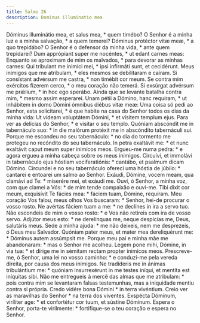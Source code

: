 ```yaml
---
title: Salmo 26
description: Dominus illuminatio mea
---
```


<div class="side-by-side not-content">
  <span>
    Dóminus illuminátio mea, et salus mea, * quem timébo?
  </span>
  <span>
    O Senhor é a minha luz e a minha salvação, * a quem temerei?
  </span>
  <span>
    Dóminus protéctor vitæ meæ, * a quo trepidábo?
  </span>
  <span>
    O Senhor é o defensor da minha vida, * ante quem trepidarei?
  </span>
  <span>
    Dum apprópiant super me nocéntes, * ut edant carnes meas:
  </span>
  <span>
    Enquanto se aproximam de mim os malvados, * para devorar as minhas carnes:
  </span>
  <span>
    Qui tríbulant me inimíci mei, * ipsi infirmáti sunt, et cecidérunt.
  </span>
  <span>
    Meus inimigos que me atribulam, * eles mesmos se debilitaram e caíram.
  </span>
  <span>
    Si consístant advérsum me castra, * non timébit cor meum.
  </span>
  <span>
    Se contra mim exércitos fizerem cerco, * o meu coração não temerá.
  </span>
  <span>
    Si exsúrgat advérsum me prǽlium, * in hoc ego sperábo.
  </span>
  <span>
    Ainda que se levante batalha contra mim, * mesmo assim esperarei.
  </span>
  <span>
    Unam pétii a Dómino, hanc requíram, * ut inhábitem in domo Dómini ómnibus
    diébus vitæ meæ:
  </span>
  <span>
    Uma coisa só pedi ao Senhor, esta solicitarei, * é que habite na casa do
    Senhor todos os dias da minha vida:
  </span>
  <span>
    Ut vídeam voluptátem Dómini, * et vísitem templum ejus.
  </span>
  <span>
    Para ver as delícias do Senhor, * e visitar o seu templo.
  </span>
  <span>
    Quóniam abscóndit me in tabernáculo suo: * in die malórum protéxit me in
    abscóndito tabernáculi sui.
  </span>
  <span>
    Porque me escondeu no seu tabernáculo: * no dia do tormento me protegeu no
    recôndito do seu tabernáculo.
  </span>
  <span>
    In petra exaltávit me: * et nunc exaltávit caput meum super inimícos meos.
  </span>
  <span>
    Ergueu-me numa pedra: * e agora ergueu a minha cabeça sobre os meus
    inimigos.
  </span>
  <span>
    Circuívi, et immolávi in tabernáculo ejus hóstiam vociferatiónis: * cantábo,
    et psalmum dicam Dómino.
  </span>
  <span>
    Circundei e no seu tabernáculo ofereci uma hóstia de júbilo: * cantarei e
    entoarei um salmo ao Senhor.
  </span>
  <span>
    Exáudi, Dómine, vocem meam, qua clamávi ad Te: * miserére mei, et exáudi me.
  </span>
  <span>
    Ouvi, ó Senhor, a minha voz, com que clamei a Vós: * de mim tende compaixão
    e ouvi-me.
  </span>
  <span>
    Tibi dixit cor meum, exquisívit Te fácies mea: * fáciem tuam, Dómine,
    requíram.
  </span>
  <span>
    Meu coração Vos falou, meus olhos Vos buscaram: * Senhor, hei-de procurar o
    vosso rosto.
  </span>
  <span>
    Ne avértas fáciem tuam a me: * ne declínes in ira a servo tuo.
  </span>
  <span>
    Não escondeis de mim o vosso rosto: * e Vos não retireis com ira de vosso
    servo.
  </span>
  <span>
    Adjútor meus esto: * ne derelínquas me, neque despícias me, Deus, salutáris
    meus.
  </span>
  <span>
    Sede a minha ajuda: * me não deixeis, nem me desprezeis, ó Deus meu
    Salvador.
  </span>
  <span>
    Quóniam pater meus, et mater mea dereliquérunt me: * Dóminus autem assúmpsit
    me.
  </span>
  <span>
    Porque meu pai e minha mãe me abandonaram: * mas o Senhor me acolheu.
  </span>
  <span>
    Legem pone mihi, Dómine, in via tua: * et dírige me in sémitam rectam
    propter inimícos meos.
  </span>
  <span>
    Prescreve-me, ó Senhor, uma lei no vosso caminho: * e conduzi-me pela vereda
    direita, por causa dos meus inimigos.
  </span>
  <span>
    Ne tradíderis me in ánimas tribulántium me: * quóniam insurrexérunt in me
    testes iníqui, et mentíta est iníquitas sibi.
  </span>
  <span>
    Não me entregueis à mercê das almas que me atribulam: * pois contra mim se
    levantaram falsas testemunhas, mas a iniquidade mentiu contra si própria.
  </span>
  <span>
    Credo vidére bona Dómini * in terra vivéntium.
  </span>
  <span>
    Creio ver as maravilhas do Senhor * na terra dos viventes.
  </span>
  <span>
    Exspécta Dóminum, viríliter age: * et confortétur cor tuum, et sústine
    Dóminum.
  </span>
  <span>
    Espera o Senhor, porta-te virilmente: * fortifique-se o teu coração e espera
    no Senhor.
  </span>
</div>
